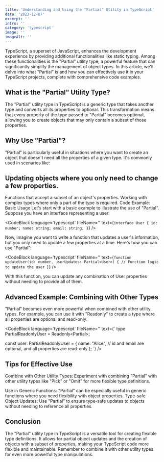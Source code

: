```yaml
---
title: 'Understanding and Using the "Partial" Utility in TypeScript'
date: '2023-12-07'
excerpt: ''
intro: ''
category: 'typescript'
image: ''
imageAlt: ''
---
```


TypeScript, a superset of JavaScript, enhances the development experience by providing additional functionalities like static typing. Among these functionalities is the "Partial" utility type, a powerful feature that can significantly simplify the management of object types. In this article, we'll delve into what "Partial" is and how you can effectively use it in your TypeScript projects, complete with comprehensive code examples.

## What is the "Partial" Utility Type?
The "Partial" utility type in TypeScript is a generic type that takes another type and converts all its properties to optional. This transformation means that every property of the type passed to "Partial" becomes optional, allowing you to create objects that may only contain a subset of those properties.

## Why Use "Partial"?
"Partial" is particularly useful in situations where you want to create an object that doesn't need all the properties of a given type. It's commonly used in scenarios like:

## Updating objects where you only need to change a few properties.
Functions that accept a subset of an object's properties.
Working with complex types where only a part of the type is required.
Code Example: Basic Usage
Let's start with a basic example to illustrate the use of "Partial". Suppose you have an interface representing a user:

<CodeBlock language='typescript' fileName='' text={`
interface User {
    id: number;
    name: string;
    email: string;
}
`} />

Now, imagine you want to write a function that updates a user's information, but you only need to update a few properties at a time. Here's how you can use "Partial":

<CodeBlock language='typescript' fileName='' text={`
function updateUser(id: number, userUpdates: Partial<User>) {
    // Function logic to update the user
}
`} />

With this function, you can update any combination of User properties without needing to provide all of them.

## Advanced Example: Combining with Other Types
"Partial" becomes even more powerful when combined with other utility types. For example, you can use it with "Readonly" to create a type where all properties are optional and read-only:

<CodeBlock language='typescript' fileName='' text={`
type PartialReadonlyUser = Readonly<Partial<User>>;

const user: PartialReadonlyUser = {
    name: "Alice",
    // id and email are optional, and all properties are read-only
};
`} />

## Tips for Effective Use
Combine with Other Utility Types: Experiment with combining "Partial" with other utility types like "Pick" or "Omit" for more flexible type definitions.

Use in Generic Functions: "Partial" can be especially useful in generic functions where you need flexibility with object properties.
Type-safe Object Updates: Use "Partial" to ensure type-safe updates to objects without needing to reference all properties.

## Conclusion
The "Partial" utility type in TypeScript is a versatile tool for creating flexible type definitions. It allows for partial object updates and the creation of objects with a subset of properties, making your TypeScript code more flexible and maintainable. Remember to combine it with other utility types for even more powerful type manipulations.